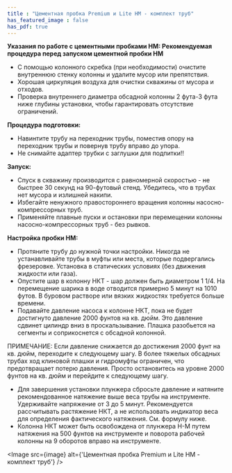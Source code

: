 ```yaml
---
title : "Цементная пробка Premium и Lite HM - комплект труб"
has_featured_image : false
has_pdf: true
---
```


**Указания по работе с цементными пробками HM: Рекомендуемая процедура перед запуском цементной пробки HM**

* С помощью колонного скребка (при необходимости) очистите внутреннюю стенку колонны и удалите мусор или препятствия.
* Хорошая циркуляция воздуха для очистки скважины от мусора и отходов.
* Проверка внутреннего диаметра обсадной колонны 2 фута-3 фута ниже глубины установки, чтобы гарантировать отсутствие ограничений.

**Процедура подготовки:**

* Навинтите трубу на переходник трубы, поместив опору на переходник трубы и повернув трубу вправо до упора.
* Не снимайте адаптер трубки с заглушки для подпитки!!

**Запуск:**

* Спуск в скважину производится с равномерной скоростью - не быстрее 30 секунд на 90-футовый стенд. Убедитесь, что в трубах нет мусора и излишней накипи.
* Избегайте ненужного правостороннего вращения колонны насосно-компрессорных труб.
* Применяйте плавные пуски и остановки при перемещении колонны насосно-компрессорных труб - без рывков.

**Настройка пробки HM:**

* Протяните трубу до нужной точки настройки. Никогда не устанавливайте трубы в муфты или места, которые подвергались фрезеровке. Установка в статических условиях (без движения жидкости или газа).
* Опустите шар в колонну НКТ - шар должен быть диаметром 1 1/4. На перемещение шарика в воде отводится примерно 5 минут на 1010 футов. В буровом растворе или вязких жидкостях требуется больше времени.
* Подавайте давление насоса к колонне НКТ, пока не будет достигнуто давление 2000 фунтов на кв. дюйм. Это давление сдвинет цилиндр вниз в проскальзывание. Плашка разобьется на сегменты и соприкоснется с обсадной колонной.

ПРИМЕЧАНИЕ: Если давление снижается до достижения 2000 фунт на кв. дюйм, переходите к следующему шагу. В более тяжелых обсадных трубах ход клиновой плашки и гидромуфты ограничен, что предотвращает потерю давления. Просто остановитесь на уровне 2000 фунтов на кв. дюйм и перейдите к следующему шагу.

* Для завершения установки плунжера сбросьте давление и натяните рекомендованное натяжение выше веса трубы на инструменте. Удерживайте напряжение от 3 до 5 минут. Рекомендуется рассчитывать растяжение НКТ, а не использовать индикатор веса для определения фактического натяжения. См. формулу ниже.
* Колонна НКТ может быть освобождена от плунжера Н-М путем натяжения на 500 фунтов на инструменте и поворота рабочей колонны на 9 оборотов вправо на инструменте.



<Image src={image} alt={'Цементная пробка Premium и Lite HM - комплект труб'} />